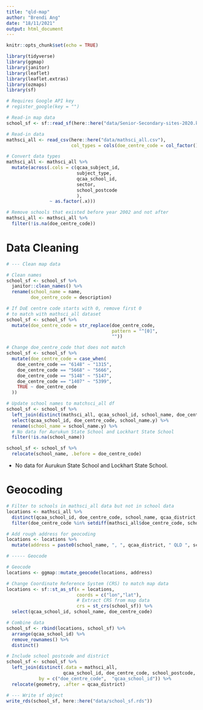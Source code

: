 ```yaml
---
title: "qld-map"
author: "Brendi Ang"
date: "18/11/2021"
output: html_document
---
```


```r
knitr::opts_chunk$set(echo = TRUE)

library(tidyverse)
library(ggmap)
library(janitor)
library(leaflet)
library(leaflet.extras)
library(ozmaps)
library(sf)

# Requires Google API key
# register_google(key = "")
```

```r
# Read-in map data
school_sf <- sf::read_sf(here::here("data/Senior-Secondary-sites-2020.kml")) 
```

```r
# Read-in data
mathsci_all <- read_csv(here::here("data/mathsci_all.csv"),
                        col_types = cols(doe_centre_code = col_factor()))

# Convert data types
mathsci_all <- mathsci_all %>% 
  mutate(across(.cols = c(qcaa_subject_id, 
                          subject_type,
                          qcaa_school_id,
                          sector,
                          school_postcode
                          ),
                ~ as.factor(.x))) 
```

```r
# Remove schools that existed before year 2002 and not after
mathsci_all <- mathsci_all %>% 
  filter(!is.na(doe_centre_code)) 
```

# Data Cleaning

```r
# --- Clean map data

# Clean names
school_sf <- school_sf %>% 
  janitor::clean_names() %>% 
  rename(school_name = name,
         doe_centre_code = description)

# If DoE centre code starts with 0, remove first 0
# to match with mathsci_all dataset
school_sf <- school_sf %>% 
  mutate(doe_centre_code = str_replace(doe_centre_code,
                                       pattern = "^[0]",
                                       ""))

# Change doe_centre_code that does not match
school_sf <- school_sf %>% 
  mutate(doe_centre_code = case_when(
    doe_centre_code == "6148" ~ "1315",
    doe_centre_code == "5668" ~ "5666",
    doe_centre_code == "5148" ~ "5147",
    doe_centre_code == "1407" ~ "5399",
    TRUE ~ doe_centre_code
  )) 
```


```r
# Update school names to matchsci_all df
school_sf <- school_sf %>% 
  left_join(distinct(mathsci_all, qcaa_school_id, school_name, doe_centre_code), by = c("doe_centre_code")) %>% 
  select(qcaa_school_id, doe_centre_code, school_name.y) %>%
  rename(school_name = school_name.y) %>% 
  # No data for Aurukun State School and Lockhart State School
  filter(!is.na(school_name))

school_sf <- school_sf %>% 
  relocate(school_name, .before = doe_centre_code)
```

- No data for Aurukun State School and Lockhart State School.

# Geocoding

```r
# Filter to schools in mathsci_all data but not in school data
locations <- mathsci_all %>% 
  distinct(qcaa_school_id, doe_centre_code, school_name, qcaa_district, school_postcode) %>% 
  filter(doe_centre_code %in% setdiff(mathsci_all$doe_centre_code, school_sf$doe_centre_code)) 

# Add rough address for geocoding
locations <- locations %>% 
  mutate(address = paste0(school_name, ", ", qcaa_district, " QLD ", school_postcode)) 
```

```r
# ----- Geocode

# Geocode 
locations <- ggmap::mutate_geocode(locations, address)

# Change Coordinate Reference System (CRS) to match map data
locations <- sf::st_as_sf(x = locations, 
                          coords = c("lon","lat"),
                          # Extract CRS from map data
                          crs = st_crs(school_sf)) %>% 
  select(qcaa_school_id, school_name, doe_centre_code)

# Combine data
school_sf <- rbind(locations, school_sf) %>% 
  arrange(qcaa_school_id) %>% 
  remove_rownames() %>% 
  distinct()
```

```r
# Include school postcode and district
school_sf <- school_sf %>% 
  left_join(distinct(.data = mathsci_all,
                     qcaa_school_id, doe_centre_code, school_postcode, qcaa_district),
            by = c("doe_centre_code",  "qcaa_school_id")) %>% 
  relocate(geometry, .after = qcaa_district)
```


```r
# --- Write sf object
write_rds(school_sf, here::here("data/school_sf.rds"))
```

